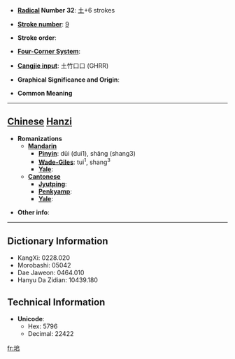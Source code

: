 * '''[[Wiktionary:Chinese radical index| Radical]] Number 32''': [[Wiktionary:Chinese radical index 土|土]]+6 strokes

* '''[[Wiktionary:Chinese total strokes index|Stroke number]]''': [[Wiktionary:Chinese total strokes index 9|9]]

* '''Stroke order''': 

* '''[[Wiktionary:Chinese four corner index|Four-Corner System]]''': 

* '''[[Wiktionary:Chinese Cangjie index|Cangjie input]]''': 土竹口口 (GHRR)

* '''Graphical Significance and Origin''': 

* '''Common Meaning'''

----

== [[Chinese]] [[Hanzi]] ==

* '''Romanizations'''
** '''[[Mandarin]]'''
*** '''[[Pinyin]]''': dūi (dui1), shǎng (shang3)
*** '''[[Wade-Giles]]''': tui<sup>1</sup>, shang<sup>3</sup>
*** '''[[Yale]]''': 
** '''[[Cantonese]]'''
*** '''[[Jyutping]]''':
*** '''[[Penkyamp]]''': 
*** '''[[Yale]]''': 

* '''Other info''': 

----

== Dictionary Information ==

* KangXi: 0228.020
* Morobashi: 05042
* Dae Jaweon: 0464.010
* Hanyu Da Zidian: 10439.180

== Technical Information ==

* '''Unicode''':
** Hex: 5796
** Decimal: 22422

[[fr:垖]]